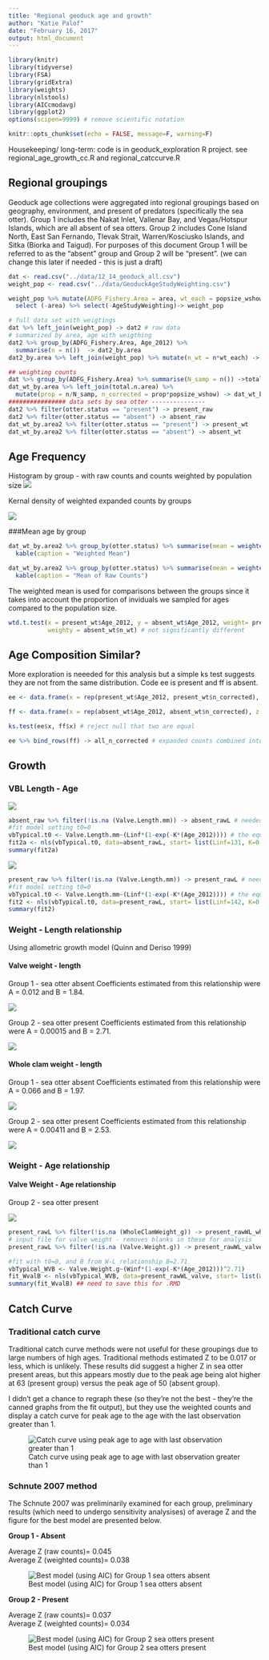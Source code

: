 ```yaml
---
title: "Regional geoduck age and growth"
author: "Katie Palof"
date: "February 16, 2017"
output: html_document
---
```

```r
library(knitr)
library(tidyverse)
library(FSA)
library(gridExtra)
library(weights)
library(nlstools)
library(AICcmodavg)
library(ggplot2)
options(scipen=9999) # remove scientific notation

knitr::opts_chunk$set(echo = FALSE, message=F, warning=F)
```
Housekeeping/ long-term: code is in geoduck_exploration R project. see regional_age_growth_cc.R and regional_catccurve.R

## Regional groupings
Geoduck age collections were aggregated into regional groupings based on geography, environment, and present of predators (specifically the sea otter).  Group 1 includes the Nakat Inlet, Vallenar Bay, and Vegas/Hotspur Islands, which are all absent of sea otters.  Group 2 includes Cone Island North, East San Fernando, Tlevak Strait, Warren/Kosciusko Islands, and Sitka (Biorka and Taigud).  For purposes of this document Group 1 will be referred to as the "absent" group and Group 2 will be "present".  (we can change this later if needed - this is just a draft)

```r
dat <- read.csv("../data/12_14_geoduck_all.csv")
weight_pop <- read.csv("../data/GeoduckAgeStudyWeighting.csv")

weight_pop %>% mutate(ADFG_Fishery.Area = area, wt_each = popsize_wshow/(sum(popsize_wshow))) %>% 
  select (-area) %>% select(-AgeStudyWeighting)-> weight_pop

# full data set with weigtings
dat %>% left_join(weight_pop) -> dat2 # raw data
# summarized by area, age with weigthing
dat2 %>% group_by(ADFG_Fishery.Area, Age_2012) %>% 
  summarise(n = n())  -> dat2_by.area
dat2_by.area %>% left_join(weight_pop) %>% mutate(n_wt = n*wt_each) -> dat_wt_by.area # counts by age/area with weighting

## weighting counts 
dat %>% group_by(ADFG_Fishery.Area) %>% summarise(N_samp = n()) ->total.n.area  # number sampled in each area
dat_wt_by.area %>% left_join(total.n.area) %>% 
  mutate(prop = n/N_samp, n_corrected = prop*popsize_wshow) -> dat_wt_by.area2
################ data sets by sea otter ---------------
dat2 %>% filter(otter.status == "present") -> present_raw
dat2 %>% filter(otter.status == "absent") -> absent_raw
dat_wt_by.area2 %>% filter(otter.status == "present") -> present_wt
dat_wt_by.area2 %>% filter(otter.status == "absent") -> absent_wt
```  

## Age Frequency
Histogram by group - with raw counts and counts weighted by population size
![](../figures/histogram_count_both.png)

Kernal density of weighted expanded counts by groups

![](../figures/hist_density_corrected.png)

###Mean age by group 
```r
dat_wt_by.area2 %>% group_by(otter.status) %>% summarise(mean = weighted.mean(Age_2012, n_wt)) %>% 
  kable(caption = "Weighted Mean")

dat_wt_by.area2 %>% group_by(otter.status) %>% summarise(mean = weighted.mean(Age_2012, n)) %>% 
  kable(caption = "Mean of Raw Counts")
```

The weighted mean is used for comparisons between the groups since it takes into account the proportion of inviduals we sampled for ages compared to the population size.  
```r
wtd.t.test(x = present_wt$Age_2012, y = absent_wt$Age_2012, weight= present_wt$n_wt, 
           weighty = absent_wt$n_wt) # not significantly different
```

## Age Composition Similar?
More exploration is neeeded for this analysis but a simple ks test suggests they are not from the same distribution. Code ee is present and ff is absent.

```r
ee <- data.frame(x = rep(present_wt$Age_2012, present_wt$n_corrected), z = rep(present_wt$otter.status, present_wt$n_corrected))

ff <- data.frame(x = rep(absent_wt$Age_2012, absent_wt$n_corrected), z = rep(absent_wt$otter.status, absent_wt$n_corrected))

ks.test(ee$x, ff$x) # reject null that two are equal

ee %>% bind_rows(ff) -> all_n_corrected # expanded counts combined into one data set. x is ages and z is otter.status
```

## Growth
### VBL Length - Age
![](../figures/absent_VBL1.png)

```r
absent_raw %>% filter(!is.na (Valve.Length.mm)) -> absent_rawL # needed to remove rows without length measurements
#fit model setting t0=0 
vbTypical.t0 <- Valve.Length.mm~(Linf*(1-exp(-K*(Age_2012)))) # the equation to fit
fit2a <- nls(vbTypical.t0, data=absent_rawL, start= list(Linf=131, K=0.44))
summary(fit2a)

```


![](../figures/present_VBL1.png)

```r
present_raw %>% filter(!is.na (Valve.Length.mm)) -> present_rawL # needed to remove rows without length measurements
#fit model setting t0=0 
vbTypical.t0 <- Valve.Length.mm~(Linf*(1-exp(-K*(Age_2012)))) # the equation to fit
fit2 <- nls(vbTypical.t0, data=present_rawL, start= list(Linf=142, K=0.58))
summary(fit2)

```



### Weight - Length relationship
Using allometric growth model (Quinn and Deriso 1999)

#### Valve weight - length 
Group 1 - sea otter absent
Coefficients estimated from this relationship were A = 0.012 and B = 1.84.


![](../figures/absent_valveweight_length.png)


Group 2 - sea otter present
Coefficients estimated from this relationship were A = 0.00015 and B = 2.71.


![](../figures/present_valveweight_length.png)

#### Whole clam weight - length 
Group 1 - sea otter absent 
Coefficients estimated from this relationship were A = 0.066 and B = 1.97.

![](../figures/absent_wholeclamweight_length.png)


Group 2 - sea otter present
Coefficients estimated from this relationship were A = 0.00411 and B = 2.53.

![](../figures/present_wholeclamweight_length.png)


### Weight - Age relationship

#### Valve Weight - Age relationship 
Group 2 - sea otter present

![](../figures/present_valveWlength.png)


```r
present_rawL %>% filter(!is.na (WholeClamWeight_g)) -> present_rawWL_whole
# input file for valve weight - removes blanks in these for analysis 
present_rawL %>% filter(!is.na (Valve.Weight.g)) -> present_rawWL_valve

#fit with t0=0, and B from W-L relationship B=2.71
vbTypical_WVB <- Valve.Weight.g~(Winf*(1-exp(-K*(Age_2012)))^2.71)
fit_WvalB <- nls(vbTypical_WVB, data=present_rawWL_valve, start= list(Winf=150, K=0.05))
summary(fit_WvalB) ## need to save this for .RMD

```

## Catch Curve
### Traditional catch curve
Traditional catch curve methods were not useful for these groupings due to large numbers of high ages.  Traditional methods estimated Z to be 0.017 or less, which is unlikely.  These results did suggest a higher Z in sea otter present areas, but this appears mostly due to the peak age being alot higher at 63 (present group) versus the peak age of 50 (absent group).

I didn't get a chance to regraph these (so they're not the best - they're the canned graphs from the fit output), but they use the weighted counts and display a catch curve for peak age to the age with the last observation greater than 1. 

![Catch curve using peak age to age with last observation greater than 1](../figures/traditional_catch_curve_weighted.png)


### Schnute 2007 method
The Schnute 2007 was preliminarily examined for each group, preliminary results (which need to undergo sensitivity analysises) of average Z and the figure for the best model are presented below.  

**Group 1 - Absent**

Average Z (raw counts)= 0.045               
Average Z (weighted counts)= 0.038

![Best model (using AIC) for Group 1 sea otters absent](../figures/absent_attemp2_weighted.png)


**Group 2 - Present**

Average Z (raw counts)= 0.037               
Average Z (weighted counts)= 0.034

![Best model (using AIC) for Group 2 sea otters present](../figures/present_attemp2_weighted.png)


